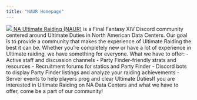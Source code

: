 ```yaml
---
title: "NAUR Homepage"
---
```


<a href="https://discord.com/invite/naurffxiv">
    <img class="h-52 w-full object-cover rounded-sm" src="/images/naurbanner.png" />
</a>
<a class="text-blue-500 underline" href="https://discord.com/invite/naurffxiv">NA Ultimate Raiding (NAUR)</a> is a Final Fantasy XIV Discord community centered around Ultimate Duties in North American Data Centers. Our goal is to provide a community that makes the experience of Ultimate Raiding the best it can be. Whether you’re completely new or have a lot of experience in Ultimate raiding, we have something for everyone.  
What we have to offer:
- Active staff and discussion channels
- Party Finder-friendly strats and resources
- Recruitment forums for statics and Party Finder
- Discord bots to display Party Finder listings and analyze your raiding achievements
- Server events to help players prog and clear Ultimate DutiesIf you are interested in Ultimate Raiding on NA Data Centers and what we have to offer, come be a part of our community!